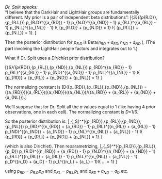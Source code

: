 *Dr. Split speaks:*  
“I believe that the DarkHair and LightHair groups are fundamentally different.  My prior is a pair of independent beta distributions”:
  \[{\pi _S}({p_{R.D}},{p_{R.L}}) \propto p_{R.D}^{{a_{RD}} - 1} \cdot p_{N.D}^{{a_{ND}} - 1} \cdot p_{R.L}^{{a_{RL}} - 1} \cdot p_{N.L}^{{a_{NL}} - 1} \cdot I\{ {p_{R.D}} + {p_{N.D}} = 1\} I\{ {p_{R.L}} + {p_{N.L}} = 1\}. \]


Then the posterior distribution for ${p_{R.D}}$  is Beta(${n_{RD}} + {a_{RD}},{n_{ND}} + {a_{ND}}$ ),
(The part involving the LightHair people factors and integrates out to 1.)

What if Dr. Split uses a *Dirichlet* prior distribution?
  
\[{\pi _S}({p_{RD}},{p_{RL}},{p_{ND}},{p_{NL}}) \propto p_{RD}^{{a_{RD}} - 1} \cdot p_{RL}^{{a_{RL}} - 1} \cdot p_{ND}^{{a_{ND}} - 1} \cdot p_{NL}^{{a_{NL}} - 1} \cdot I\{ {p_{RD}} + {p_{RL}} + {p_{ND}} + {p_{NL}} = 1\} \]


The normalizing constant is
\[D({p_{RD}},{p_{RL}},{p_{ND}},{p_{NL}}) = \Gamma ({a_{RD}})\Gamma ({a_{RL}})\Gamma ({a_{ND}})\Gamma ({a_{NL}})/\Gamma ({a_{RD}} + {a_{RL}} + {a_{ND}} + {a_{NL}}).\]


We’ll suppose that for Dr. Split all the $a$ values equal to 1 (like having 4 prior observations, one in each cell). The normalizing constant is $D$=1/6.

So the posterior distribution is:
\[\pi _{_S}^*({p_{RD}},{p_{RL}},{p_{ND}},{p_{NL}}) \propto p_{RD}^{{n_{RD}} + {a_{RD}} - 1} \cdot p_{RL}^{{n_{RL}} + {a_{RL}} - 1} \cdot p_{ND}^{{n_{ND}} + {a_{ND}} - 1} \cdot p_{NL}^{{n_{NL}} + {a_{NL}} - 1} \cdot I\{ {p_{RD}} + {p_{RL}} + {p_{ND}} + {p_{NL}} = 1\} \]

(which is also Dirichlet).  Then reparametrizing,
\[\pi _{_S}^*({p_{R.D}},{p_{R.L}},{p_D}) \propto p_{R.D}^{{n_{RD}} + {a_{RD}} - 1} \cdot p_{N.D}^{{n_{ND}} + {a_{ND}} - 1} \cdot p_{R.L}^{{n_{RL}} + {a_{RL}} - 1} \cdot p_{N.L}^{{n_{NL}} + {a_{NL}} - 1} \cdot p_D^{{n_D} + {a_D} - 1} \cdot p_L^{{n_L} + {a_L} - 1}I\{ ... = 1\} \]

using ${p_{RD}} = {p_{R.D}}{p_D}$  and ${p_{RL}} = {p_{R.L}}{p_L}$  and ${a_{RD}} + {a_{ND}} = {a_D}$  etc.
